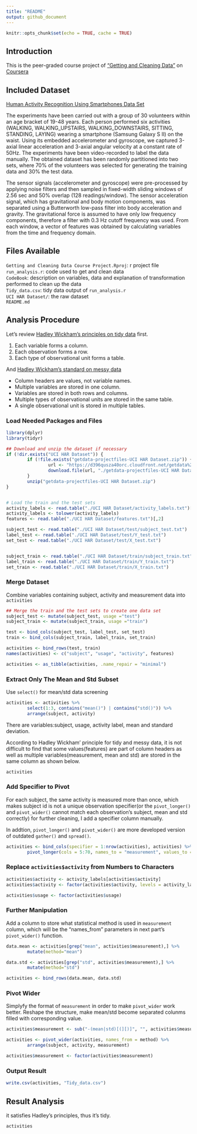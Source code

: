 ```yaml
---
title: "README"
output: github_document
---
```


```r
knitr::opts_chunk$set(echo = TRUE, cache = TRUE)


```

## Introduction

This is the peer-graded course project of ["Getting and Cleaning Data"](https://www.coursera.org/learn/data-cleaning?specialization=data-science-foundations-r) on [Coursera](https://www.coursera.org/)

## Included Dataset

[Human Activity Recognition Using Smartphones Data Set](http://archive.ics.uci.edu/ml/datasets/Human+Activity+Recognition+Using+Smartphones)

The experiments have been carried out with a group of 30 volunteers within an age bracket of 19-48 years. Each person performed six activities (WALKING, WALKING_UPSTAIRS, WALKING_DOWNSTAIRS, SITTING, STANDING, LAYING) wearing a smartphone (Samsung Galaxy S II) on the waist. Using its embedded accelerometer and gyroscope, we captured 3-axial linear acceleration and 3-axial angular velocity at a constant rate of 50Hz. The experiments have been video-recorded to label the data manually. The obtained dataset has been randomly partitioned into two sets, where 70% of the volunteers was selected for generating the training data and 30% the test data.

The sensor signals (accelerometer and gyroscope) were pre-processed by applying noise filters and then sampled in fixed-width sliding windows of 2.56 sec and 50% overlap (128 readings/window). The sensor acceleration signal, which has gravitational and body motion components, was separated using a Butterworth low-pass filter into body acceleration and gravity. The gravitational force is assumed to have only low frequency components, therefore a filter with 0.3 Hz cutoff frequency was used. From each window, a vector of features was obtained by calculating variables from the time and frequency domain.


## Files Available
`Getting and Cleaning Data Course Project.Rproj`: r project file
`run_analysis.r`: code used to get and clean data  
`CodeBook`: description on variables, data and explanation of transformation performed to clean up the data  
`Tidy_data.csv`: tidy data output of `run_analysis.r`  
`UCI HAR Dataset/`: the raw dataset  
`README.md`

## Analysis Procedure
Let's review [Hadley Wickham's principles on tidy data](http://vita.had.co.nz/papers/tidy-data.pdf) first.

1. Each variable forms a column.
2. Each observation forms a row.
3. Each type of observational unit forms a table.

And [Hadley Wickham's standard on messy data](http://vita.had.co.nz/papers/tidy-data.pdf)

* Column headers are values, not variable names.  
* Multiple variables are stored in one column.  
* Variables are stored in both rows and columns.  
* Multiple types of observational units are stored in the same table. 
* A single observational unit is stored in multiple tables.

### Load Needed Packages and Files
```r
library(dplyr)
library(tidyr)

## Download and unzip the dataset if necessary
if (!dir.exists("UCI HAR Dataset")) {
        if (!file.exists("getdata-projectfiles-UCI HAR Dataset.zip")) {
                url <- "https://d396qusza40orc.cloudfront.net/getdata%2Fprojectfiles%2FUCI%20HAR%20Dataset.zip"
                download.file(url, "./getdata-projectfiles-UCI HAR Dataset.zip", method = "curl")
        }
        unzip("getdata-projectfiles-UCI HAR Dataset.zip")
}


# Load the train and the test sets
activity_labels <- read.table("./UCI HAR Dataset/activity_labels.txt")[,2]
activity_labels <- tolower(activity_labels)
features <- read.table("./UCI HAR Dataset/features.txt")[,2]

subject_test <- read.table("./UCI HAR Dataset/test/subject_test.txt")
label_test <- read.table("./UCI HAR Dataset/test/Y_test.txt")
set_test <- read.table("./UCI HAR Dataset/test/X_test.txt")


subject_train <- read.table("./UCI HAR Dataset/train/subject_train.txt")
label_train <- read.table("./UCI HAR Dataset/train/Y_train.txt")
set_train <- read.table("./UCI HAR Dataset/train/X_train.txt")

```

### Merge Dataset
Combine variables containing subject, activity and measurement data into `activities`
```r
## Merge the train and the test sets to create one data set
subject_test <- mutate(subject_test, usage ="test")
subject_train <- mutate(subject_train, usage ="train")

test <- bind_cols(subject_test, label_test, set_test)
train <- bind_cols(subject_train, label_train, set_train)

activities <- bind_rows(test, train)
names(activities) <- c("subject", "usage", "activity", features)

activities <- as_tibble(activities, .name_repair = "minimal")
```

### Extract Only The Mean and Std Subset

Use `select()` for mean/std data screening
```r
activities <- activities %>%
        select(1:3, contains("mean()") | contains("std()")) %>%
        arrange(subject, activity)
```
There are variables:subject, usage, activity label, mean and standard deviation.

According to Hadley Wickham' principle for tidy and messy data, it is not difficult to find that some values(features) are part of column headers as well as multiple variables(measurement, mean and std) are stored in the same column as shown below.
```r
activities
```

### Add Specifier to Pivot

For each subject, the same activity is measured more than once, which makes subject id is not a unique observation specifier(or the `pivot_longer()` and `pivot_wider()` cannot match each observation's subject, mean and std correctly) for further cleaning, I add a specifier column manually.

In addtion, `pivot_longer()` and `pivot_wider()` are more developed version of outdated `gather()` and `spread()`.
```r
activities <- bind_cols(specifier = 1:nrow(activities), activities) %>%
        pivot_longer(cols = 5:70, names_to = "measurement", values_to = "value") 

```

### Replace `activities$activity` from Numbers to Characters
```r
activities$activity <- activity_labels[activities$activity]
activities$activity <- factor(activities$activity, levels = activity_labels)

activities$usage <- factor(activities$usage)
```

### Further Manipulation

Add a column to store what statistical method is used in `measurement` column, which will be the "names_from" parameters in next part's `pivot_wider()` function.
```r
data.mean <- activities[grep("mean", activities$measurement),] %>%
        mutate(method="mean")       

data.std <- activities[grep("std", activities$measurement),] %>%
        mutate(method="std") 

activities <- bind_rows(data.mean, data.std)

```

### Pivot Wider
Simplyfy the format of `measurement` in order to make `pivot_wider` work better.
Reshape the structure, make mean/std become separated colunms filled with corresponding value.
```r
activities$measurement <- sub("-(mean|std)[(][)]", "", activities$measurement)

activities <- pivot_wider(activities, names_from = method) %>%
        arrange(subject, activity, measurement)

activities$measurement <- factor(activities$measurement)

```

### Output Result

```r
write.csv(activities, "Tidy_data.csv")
```

## Result Analysis
it satisfies Hadley's principles, thus it's tidy.
```r
activities
```

